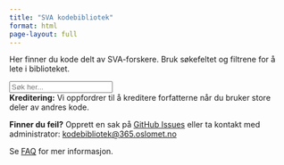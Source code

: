 ```yaml
---
title: "SVA kodebibliotek"
format: html
page-layout: full
---
```


<!-- Link til CSS stylesheet -->
<link rel="stylesheet" href="../styles.css">

<!-- Introtekst topp -->
<div class="explanation-text">
  Her finner du kode delt av SVA-forskere. Bruk søkefeltet og filtrene for å lete i biblioteket.
</div>

<!-- Søkefelt og filtre -->
<div id="search-container">
  <input id="search-box" type="text" placeholder="Søk her..." />
  <div id="filters"></div>
</div>

<!-- Resultatteller (x prosjekter) -->
<div id="project-counter"></div>

<!-- Resultater (container med prosjekter) -->
<div id="projects-container">
  <div id="projects" class="grid"></div>
</div>

<!-- JS: filtrering og søk -->
<script src="filters.js"></script>

<!-- Footer: Kreditering og kontakt -->
<section id="contact" class="contact-footer">
  <b>Kreditering:</b> Vi oppfordrer til å kreditere forfatterne når du bruker store deler av andres kode.
  <p>
  <b>Finner du feil?</b> Opprett en sak på <a href="https://github.com/ktvedt/sva-codelib/issues" target="_blank" rel="noopener">GitHub Issues</a> eller ta kontakt med administrator: <a href="mailto:kodebibliotek@365.oslomet.no">kodebibliotek@365.oslomet.no</a></p>
  <p>Se <a href="faq.html">FAQ</a> for mer informasjon.</p>
</section>
